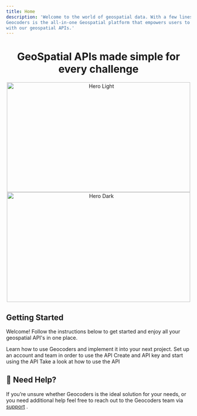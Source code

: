 ```yaml
---
title: Home
description: 'Welcome to the world of geospatial data. With a few lines of code, you can join the future.
Geocoders is the all-in-one Geospatial platform that empowers users to build high-performance applications
with our geospatial APIs.'
---
```


<h1 style="text-align: center;">GeoSpatial APIs made simple for every challenge</h1>

<Frame>
  <p align="center">
    <img
      className="block dark:hidden"
      src="/images/docs-landing-light.webp"
      alt="Hero Light"
      width="500" height="300"
      align="center"
    />
    <img
      className="hidden dark:block"
      src="/images/docs-landing-dark.webp"
      alt="Hero Dark"
      width="500" height="300"
      align="center"
    />
  </p>

</Frame>

## Getting Started

Welcome! Follow the instructions below to get started and enjoy all your geospatial API's in one place.

<CardGroup cols={2}>
  <Card
    title="Quick Start"
    icon="arrow-pointer"
    href="/quick-start"
  >
    Learn how to use Geocoders and implement it into your next project.
  </Card>
  <Card
    title="Create a developer account"
    icon="pen-to-square"
    href="https://dashboard.geocoders.io"
  >
    Set up an account and team in order to use the API
  </Card>
</CardGroup>

<CardGroup cols={2}>
  <Card
    title="Create your API key"
    icon="key-skeleton"
    href="https://dashboard.geocoders.io"
  >
    Create and API key and start using the API
  </Card>
  <Card
    title="See Examples for more info"
    icon="code"
    href="/api-reference"
  >
    Take a look at how to use the API
  </Card>
</CardGroup>


## 🤔 Need Help?
If you’re unsure whether Geocoders is the ideal solution for your needs,
or you need additional help feel free to reach out to the Geocoders team
via [support](mailto:support@geocoders.io) <Icon icon="envelope" size={18} />.
